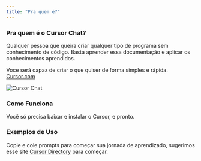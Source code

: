 ```yaml
---
title: "Pra quem é?"
---
```


### Pra quem é o Cursor Chat?

Qualquer pessoa que queira criar qualquer tipo de programa sem conhecimento de código. Basta aprender essa documentação e aplicar os conhecimentos aprendidos.

Voce será capaz de criar o que quiser de forma simples e rápida.
[Cursor.com](https://cursor.com/)

<Frame>
  <img src="/images/chat/chat.png" alt="Cursor Chat" />
</Frame>

### Como Funciona

Você só precisa baixar e instalar o Cursor, e pronto.

### Exemplos de Uso

Copie e cole prompts para começar sua jornada de aprendizado, sugerimos esse site [Cursor Directory](https://cursor.directory/) para começar.
